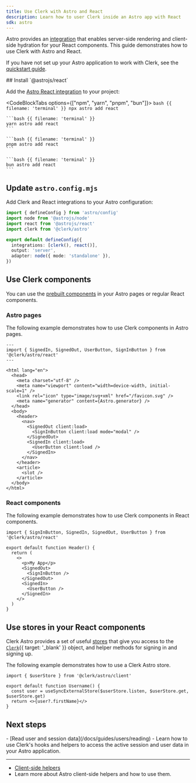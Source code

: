```yaml
---
title: Use Clerk with Astro and React
description: Learn how to user Clerk inside an Astro app with React
sdk: astro
---
```


Astro provides an [integration](https://docs.astro.build/en/guides/integrations-guide/react/) that enables server-side rendering and client-side hydration for your React components. This guide demonstrates how to use Clerk with Astro and React.

If you have not set up your Astro application to work with Clerk, see the [quickstart guide](/docs/getting-started/quickstart).

<Steps>
  ## Install `@astrojs/react`

  Add the [Astro React integration](https://docs.astro.build/en/guides/integrations-guide/react/) to your project:

  <CodeBlockTabs options={["npm", "yarn", "pnpm", "bun"]}>
    ```bash {{ filename: 'terminal' }}
    npx astro add react
    ```

    ```bash {{ filename: 'terminal' }}
    yarn astro add react
    ```

    ```bash {{ filename: 'terminal' }}
    pnpm astro add react
    ```

    ```bash {{ filename: 'terminal' }}
    bun astro add react
    ```
  </CodeBlockTabs>

  ## Update `astro.config.mjs`

  Add Clerk and React integrations to your Astro configuration:

  ```ts {{ filename: 'astro.config.mjs' }}
  import { defineConfig } from 'astro/config'
  import node from '@astrojs/node'
  import react from '@astrojs/react'
  import clerk from '@clerk/astro'

  export default defineConfig({
    integrations: [clerk(), react()],
    output: 'server',
    adapter: node({ mode: 'standalone' }),
  })
  ```

  ## Use Clerk components

  You can use the [prebuilt components](/docs/references/general/components/overview) in your Astro pages or regular React components.

  ### Astro pages

  The following example demonstrates how to use Clerk components in Astro pages.

  ```astro {{ filename: 'src/layouts/SiteLayout.astro' }}
  ---
  import { SignedIn, SignedOut, UserButton, SignInButton } from '@clerk/astro/react'
  ---

  <html lang="en">
    <head>
      <meta charset="utf-8" />
      <meta name="viewport" content="width=device-width, initial-scale=1" />
      <link rel="icon" type="image/svg+xml" href="/favicon.svg" />
      <meta name="generator" content={Astro.generator} />
    </head>
    <body>
      <header>
        <nav>
          <SignedOut client:load>
            <SignInButton client:load mode="modal" />
          </SignedOut>
          <SignedIn client:load>
            <UserButton client:load />
          </SignedIn>
        </nav>
      </header>
      <article>
        <slot />
      </article>
    </body>
  </html>
  ```

  ### React components

  The following example demonstrates how to use Clerk components in React components.

  ```tsx {{ filename: 'src/components/Header.tsx' }}
  import { SignInButton, SignedIn, SignedOut, UserButton } from '@clerk/astro/react'

  export default function Header() {
    return (
      <>
        <p>My App</p>
        <SignedOut>
          <SignInButton />
        </SignedOut>
        <SignedIn>
          <UserButton />
        </SignedIn>
      </>
    )
  }
  ```

  ## Use stores in your React components

  Clerk Astro provides a set of useful [stores](/docs/references/astro/overview#client-side-helpers) that give you access to the [`Clerk`](/docs/references/javascript/clerk){{ target: '_blank' }} object, and helper methods for signing in and signing up.

  The following example demonstrates how to use a Clerk Astro store.

  ```tsx {{ filename: 'src/components/Header.tsx' }}
  import { $userStore } from '@clerk/astro/client'

  export default function Username() {
    const user = useSyncExternalStore($userStore.listen, $userStore.get, $userStore.get)
    return <>{user?.firstName}</>
  }
  ```
</Steps>

## Next steps

<Cards>
  - [Read user and session data](/docs/guides/users/reading)
  - Learn how to use Clerk's hooks and helpers to access the active session and user data in your Astro application.

  ---

  - [Client-side helpers](/docs/references/astro/overview#client-side-helpers)
  - Learn more about Astro client-side helpers and how to use them.
</Cards>
